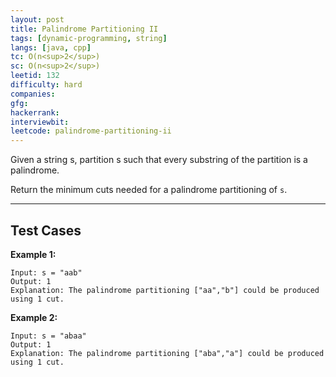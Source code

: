 ```yaml
---
layout: post
title: Palindrome Partitioning II
tags: [dynamic-programming, string]
langs: [java, cpp]
tc: O(n<sup>2</sup>)
sc: O(n<sup>2</sup>)
leetid: 132
difficulty: hard
companies: 
gfg: 
hackerrank: 
interviewbit: 
leetcode: palindrome-partitioning-ii
---
```


Given a string s, partition s such that every substring of the partition is a palindrome.

Return the minimum cuts needed for a palindrome partitioning of `s`.

---

## Test Cases

**Example 1:** 
```
Input: s = "aab"
Output: 1
Explanation: The palindrome partitioning ["aa","b"] could be produced using 1 cut.
```

**Example 2:**
```
Input: s = "abaa"
Output: 1
Explanation: The palindrome partitioning ["aba","a"] could be produced using 1 cut.
```
